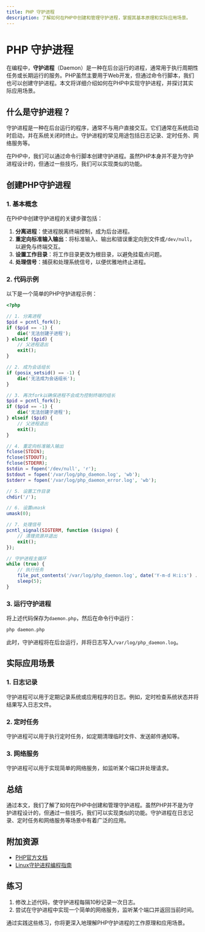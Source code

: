 ```yaml
---
title: PHP 守护进程
description: 了解如何在PHP中创建和管理守护进程，掌握其基本原理和实际应用场景。
---
```


# PHP 守护进程

在编程中，**守护进程**（Daemon）是一种在后台运行的进程，通常用于执行周期性任务或长期运行的服务。PHP虽然主要用于Web开发，但通过命令行脚本，我们也可以创建守护进程。本文将详细介绍如何在PHP中实现守护进程，并探讨其实际应用场景。

## 什么是守护进程？

守护进程是一种在后台运行的程序，通常不与用户直接交互。它们通常在系统启动时启动，并在系统关闭时终止。守护进程的常见用途包括日志记录、定时任务、网络服务等。

在PHP中，我们可以通过命令行脚本创建守护进程。虽然PHP本身并不是为守护进程设计的，但通过一些技巧，我们可以实现类似的功能。

## 创建PHP守护进程

### 1. 基本概念

在PHP中创建守护进程的关键步骤包括：

1. **分离进程**：使进程脱离终端控制，成为后台进程。
2. **重定向标准输入输出**：将标准输入、输出和错误重定向到文件或`/dev/null`，以避免与终端交互。
3. **设置工作目录**：将工作目录更改为根目录，以避免挂载点问题。
4. **处理信号**：捕获和处理系统信号，以便优雅地终止进程。

### 2. 代码示例

以下是一个简单的PHP守护进程示例：

```php
<?php

// 1. 分离进程
$pid = pcntl_fork();
if ($pid == -1) {
    die('无法创建子进程');
} elseif ($pid) {
    // 父进程退出
    exit();
}

// 2. 成为会话组长
if (posix_setsid() == -1) {
    die('无法成为会话组长');
}

// 3. 再次fork以确保进程不会成为控制终端的组长
$pid = pcntl_fork();
if ($pid == -1) {
    die('无法创建子进程');
} elseif ($pid) {
    // 父进程退出
    exit();
}

// 4. 重定向标准输入输出
fclose(STDIN);
fclose(STDOUT);
fclose(STDERR);
$stdin = fopen('/dev/null', 'r');
$stdout = fopen('/var/log/php_daemon.log', 'wb');
$stderr = fopen('/var/log/php_daemon_error.log', 'wb');

// 5. 设置工作目录
chdir('/');

// 6. 设置umask
umask(0);

// 7. 处理信号
pcntl_signal(SIGTERM, function ($signo) {
    // 清理资源并退出
    exit();
});

// 守护进程主循环
while (true) {
    // 执行任务
    file_put_contents('/var/log/php_daemon.log', date('Y-m-d H:i:s') . " 守护进程运行中...\n", FILE_APPEND);
    sleep(5);
}
```

### 3. 运行守护进程

将上述代码保存为`daemon.php`，然后在命令行中运行：

```bash
php daemon.php
```

此时，守护进程将在后台运行，并将日志写入`/var/log/php_daemon.log`。

## 实际应用场景

### 1. 日志记录

守护进程可以用于定期记录系统或应用程序的日志。例如，定时检查系统状态并将结果写入日志文件。

### 2. 定时任务

守护进程可以用于执行定时任务，如定期清理临时文件、发送邮件通知等。

### 3. 网络服务

守护进程可以用于实现简单的网络服务，如监听某个端口并处理请求。

## 总结

通过本文，我们了解了如何在PHP中创建和管理守护进程。虽然PHP并不是为守护进程设计的，但通过一些技巧，我们可以实现类似的功能。守护进程在日志记录、定时任务和网络服务等场景中有着广泛的应用。

## 附加资源

- [PHP官方文档](https://www.php.net/manual/en/)
- [Linux守护进程编程指南](https://www.man7.org/linux/man-pages/man7/daemon.7.html)

## 练习

1. 修改上述代码，使守护进程每隔10秒记录一次日志。
2. 尝试在守护进程中实现一个简单的网络服务，监听某个端口并返回当前时间。

通过实践这些练习，你将更深入地理解PHP守护进程的工作原理和应用场景。